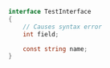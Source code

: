 ```csharp
interface TestInterface  
{  
    // Causes syntax error
    int field;

    const string name;
}
```